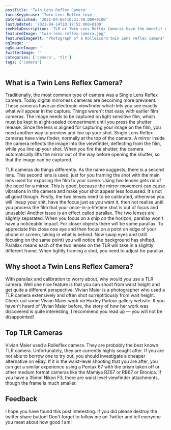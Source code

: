 ```yaml
---
postTitle: 'Twin Lens Reflex Camera'
focusKeyphrase: 'Twin Lens Reflex love'
datePublished: '2021-04-06T10:31:48.000+0100'
lastUpdated: '2021-04-14T10:17:52.000+0100'
seoMetaDescription: 'TLR or Twin Lens Reflex Cameras have the benefit of you being able to hold the camera at waist level to take a picture and get a more engaging camera angle.'
featuredImage: 'twin-lens-reflex-camera.jpg'
featuredImageAlt: 'Photograph of a Rolleicord twin Lens reflex camera'
ogImage: ''
ogSquareImage: ''
twitterImage: ''
categories: ['camera', 'tlr']
tags: ['camera']
---
```


## What is a Twin Lens Reflex Camera?

Traditionally, the most common type of camera was a Single Lens Reflex camera. Today digital mirrorless cameras are becoming more prevalent. These cameras have an electronic viewfinder which lets you see exactly what will appear in the capture. Things weren't that easy with earlier film cameras. The image needs to be captured on light sensitive film, which must be kept in alight-sealed compartment until you press the shutter release. Since the lens is aligned for capturing your image on the film, you need another way to preview and line up your shot. Single Lens Reflex cameras have view finder, normally at the top of the camera. A mirror inside the camera reflects the image into the viewfinder, deflecting from the film, while you line up your shot. When you fire the shutter, the camera automatically lifts the mirror out of the way before opening the shutter, so that the image can be captured.

TLR cameras do things differently. As the name suggests, there is a second lens. This second lens is used, just for you framing the shot with the main lens used for exposing the film to your scene. Using two lenses gets rid of the need for a mirror. This is good, because the mirror movement can cause vibrations in the camera and make your shot appear less focussed. It's not all good though. Firstly, the two lenses need to be calibrated, otherwise you will lineup your shit, have the focus just as you want it, then not realise until you process the film that your once-in-a-lifetime shot is out of focus and unusable! Another issue is an effect called parallax. The two lenses are slightly separated. When you focus on a ship on the horizon, parallax won't have a noticeable impact. For closer objects there will be some parallax. To appreciate this close one eye and then focus on a point on edge of your phone or screen, taking in what is behind. Now swap eyes and (still focusing on the same point) you will notice the background has shifted. Parallax means each of the two lenses on the TLR will take in a slightly different frame. When tightly framing a shot, you need to adjust for parallax.

## Why shoot a Twin Lens Reflex Camera?

With parallax and calibration to worry about, why would you use a TLR camera. Well one nice feature is that you can shoot from waist height and get quite a different perspective. Vivian Maier is a photographer who used a TLR camera extensively and often shot surreptitiously from wait height. Check out some <ExternalLink aria-label="See Vivian Maier work at Huxley-Parlour" href="https://huxleyparlour.com/artists/vivian-maier/">Vivian Maier work on Huxley Parlour gallery website</ExternalLink>. If you haven't heard of Vivian Maier before, the story of how her work was discovered is quite interesting, I recommend you read up &mdash; you will not be disappointed!

## Top TLR Cameras

Vivian Maier used a Rolleiflex camera. They are probably the best known TLR camera. Unfortunately, they are currently highly sought after. If you are not able to borrow one to try out, you should investigate a cheaper alternative on eBay. If it is the waist-level shooting that you are after, you can get a similar experience using a Pentax 67 with the prism taken off or other medium format cameras like the Mamiya RZ67 or RB67 or Bronica. If you have a 35mm Nikon F3, there are waist level viewfinder attachments, though the frame is much smaller.

## Feedback

I hope you have found this post interesting. If you did please destroy the twitter share button! Don't forget to follow me on Twitter and tell everyone you meet about how good I am!

